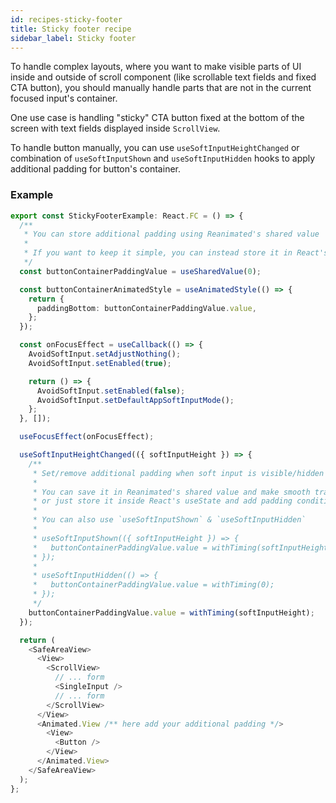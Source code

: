 ```yaml
---
id: recipes-sticky-footer
title: Sticky footer recipe
sidebar_label: Sticky footer
---
```


To handle complex layouts, where you want to make visible parts of UI inside and outside of scroll component (like scrollable text fields and fixed CTA button), you should manually handle parts that are not in the current focused input's container.

One use case is handling "sticky" CTA button fixed at the bottom of the screen with text fields displayed inside `ScrollView`.

To handle button manually, you can use `useSoftInputHeightChanged` or combination of `useSoftInputShown` and `useSoftInputHidden` hooks to apply additional padding for button's container.

### Example

```ts
export const StickyFooterExample: React.FC = () => {
  /**
   * You can store additional padding using Reanimated's shared value
   *
   * If you want to keep it simple, you can instead store it in React's useState
   */
  const buttonContainerPaddingValue = useSharedValue(0);

  const buttonContainerAnimatedStyle = useAnimatedStyle(() => {
    return {
      paddingBottom: buttonContainerPaddingValue.value,
    };
  });

  const onFocusEffect = useCallback(() => {
    AvoidSoftInput.setAdjustNothing();
    AvoidSoftInput.setEnabled(true);

    return () => {
      AvoidSoftInput.setEnabled(false);
      AvoidSoftInput.setDefaultAppSoftInputMode();
    };
  }, []);

  useFocusEffect(onFocusEffect);

  useSoftInputHeightChanged(({ softInputHeight }) => {
    /**
     * Set/remove additional padding when soft input is visible/hidden
     *
     * You can save it in Reanimated's shared value and make smooth transition
     * or just store it inside React's useState and add padding conditionally in render part
     *
     * You can also use `useSoftInputShown` & `useSoftInputHidden`
     *
     * useSoftInputShown(({ softInputHeight }) => {
     *   buttonContainerPaddingValue.value = withTiming(softInputHeight);
     * });
     *
     * useSoftInputHidden(() => {
     *   buttonContainerPaddingValue.value = withTiming(0);
     * });
     */
    buttonContainerPaddingValue.value = withTiming(softInputHeight);
  });

  return (
    <SafeAreaView>
      <View>
        <ScrollView>
          // ... form
          <SingleInput />
          // ... form
        </ScrollView>
      </View>
      <Animated.View /** here add your additional padding */>
        <View>
          <Button />
        </View>
      </Animated.View>
    </SafeAreaView>
  );
};
```
